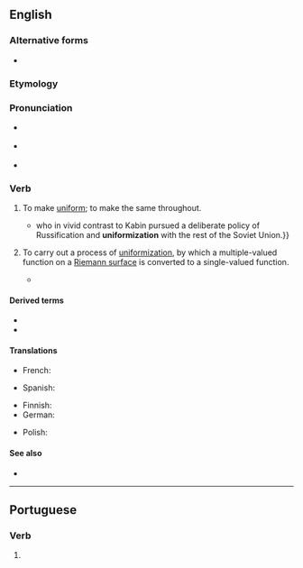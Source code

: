 ==English==

===Alternative forms===
* {{l|en|uniformise}}

===Etymology===
{{suffix|en|uniform|ize}}

===Pronunciation===
* {{a|GA}} {{IPA|en|/ˈjunɪfɔɹˌmaɪz/}}
* {{a|RP}} {{IPA|en|/ˈjuːnɪfɔːˌmaɪz/}}
* {{hyph|en|uni|form|ize}}

===Verb===
{{en-verb}}

# {{lb|en|transitive}} To make [[uniform]]; to make the same throughout.
#* {{quote-book|en|2004|Toivo Miljan|Historical Dictionary of Estonia|page=294|isbn=0810849046|url=http://books.google.com/books?id=XKWRct15XfkC|passage={{...}} who in vivid contrast to Kabin pursued a deliberate policy of Russification and '''uniformization''' with the rest of the Soviet Union.}}
# {{lb|en|mathematics}} To carry out a process of [[uniformization]], by which a multiple-valued function on a [[Riemann surface]] is converted to a single-valued function.
#* {{quote-book|en|2000|Ludwig Bieberbach|Conformal Mapping|page=198|url=http://books.google.com/books?id=2D0eIxW3784C|isbn=0821821059|passage=It is clear that these functions are also the only ones to be '''uniformized''' by the simple mapping of the Riemann surface, for of course any function that is single-valued in ''t'' must have been, before the mapping, a single-valued function on the Riemann surface.}}

====Derived terms====
* {{l|en|uniformizable}}
* {{l|en|uniformization}}

====Translations====
{{trans-top|to make uniform}}
* French: {{t+|fr|uniformiser}}
{{trans-mid}}
* Spanish: {{t+|es|uniformar}}
{{trans-bottom}}

{{trans-top|(mathematics)}}
* Finnish: {{t|fi|uniformisoida}}
* German: {{t|de|uniformisieren}}
{{trans-mid}}
* Polish: {{t-needed|pl}}
{{trans-bottom}}

====See also====
* {{pedialite|uniformization (set theory)}}

----

==Portuguese==

===Verb===
{{head|pt|verb form}}

# {{pt-verb-form-of|uniformizar}}